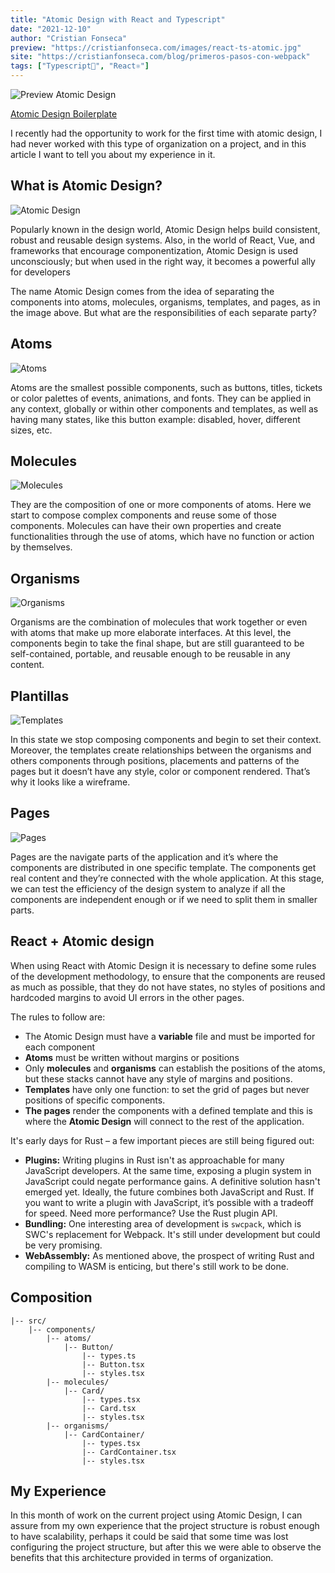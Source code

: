 ```yaml
---
title: "Atomic Design with React and Typescript"
date: "2021-12-10"
author: "Cristian Fonseca"
preview: "https://cristianfonseca.com/images/react-ts-atomic.jpg"
site: "https://cristianfonseca.com/blog/primeros-pasos-con-webpack"
tags: ["Typescript💙", "React⚛"]
---
```


![Preview Atomic Design](/static/images/atomic-design/react-ts-atomic.jpg)

[Atomic Design Boilerplate](https://github.com/danilowoz/react-atomic-design)

I recently had the opportunity to work for the first time with atomic design, I had never worked with this type of organization on a project, and in this article I want to tell you about my experience in it.

## What is Atomic Design?

![Atomic Design](/static/images/atomic-design/mockup.png)

Popularly known in the design world, Atomic Design helps build consistent, robust and reusable design systems. Also, in the world of React, Vue, and frameworks that encourage componentization, Atomic Design is used unconsciously; but when used in the right way, it becomes a powerful ally for developers

The name Atomic Design comes from the idea of ​​separating the components into atoms, molecules, organisms, templates, and pages, as in the image above. But what are the responsibilities of each separate party?

## Atoms

![Atoms](/static/images/atomic-design/atoms.png)

Atoms are the smallest possible components, such as buttons, titles, tickets or color palettes of events, animations, and fonts. They can be applied in any context, globally or within other components and templates, as well as having many states, like this button example: disabled, hover, different sizes, etc.

## Molecules

![Molecules](/static/images/atomic-design/molecules.png)

They are the composition of one or more components of atoms. Here we start to compose complex components and reuse some of those components. Molecules can have their own properties and create functionalities through the use of atoms, which have no function or action by themselves.

## Organisms

![Organisms](/static/images/atomic-design/organisms.png)

Organisms are the combination of molecules that work together or even with atoms that make up more elaborate interfaces. At this level, the components begin to take the final shape, but are still guaranteed to be self-contained, portable, and reusable enough to be reusable in any content.

## Plantillas

![Templates](/static/images/atomic-design/templates.png)

In this state we stop composing components and begin to set their context. Moreover, the templates create relationships between the organisms and others components through positions, placements and patterns of the pages but it doesn’t have any style, color or component rendered. That’s why it looks like a wireframe.

## Pages

![Pages](/static/images/atomic-design/pages.png)

Pages are the navigate parts of the application and it’s where the components are distributed in one specific template. The components get real content and they’re connected with the whole application. At this stage, we can test the efficiency of the design system to analyze if all the components are independent enough or if we need to split them in smaller parts.

## React + Atomic design

When using React with Atomic Design it is necessary to define some rules of the development methodology, to ensure that the components are reused as much as possible, that they do not have states, no styles of positions and hardcoded margins to avoid UI errors in the other pages.

The rules to follow are:

- The Atomic Design must have a **variable** file and must be imported for each component
- **Atoms** must be written without margins or positions
- Only **molecules** and **organisms** can establish the positions of the atoms, but these stacks cannot have any style of margins and positions.
- **Templates** have only one function: to set the grid of pages but never positions of specific components.
- **The pages** render the components with a defined template and this is where the **Atomic Design** will connect to the rest of the application.

It's early days for Rust – a few important pieces are still being figured out:

- **Plugins:** Writing plugins in Rust isn't as approachable for many JavaScript developers. At the same time, exposing a plugin system in JavaScript could negate performance gains. A definitive solution hasn't emerged yet. Ideally, the future combines both JavaScript and Rust. If you want to write a plugin with JavaScript, it’s possible with a tradeoff for speed. Need more performance? Use the Rust plugin API.
- **Bundling:** One interesting area of development is `swcpack`, which is SWC's replacement for Webpack. It's still under development but could be very promising.
- **WebAssembly:** As mentioned above, the prospect of writing Rust and compiling to WASM is enticing, but there's still work to be done.

## Composition

```shell
|-- src/
    |-- components/
        |-- atoms/
            |-- Button/
                |-- types.ts
                |-- Button.tsx
                |-- styles.tsx
        |-- molecules/
            |-- Card/
                |-- types.tsx
                |-- Card.tsx
                |-- styles.tsx
        |-- organisms/
            |-- CardContainer/
                |-- types.tsx
                |-- CardContainer.tsx
                |-- styles.tsx
```

## My Experience

In this month of work on the current project using Atomic Design, I can assure from my own experience that the project structure is robust enough to have scalability, perhaps it could be said that some time was lost configuring the project structure, but after this we were able to observe the benefits that this architecture provided in terms of organization.
